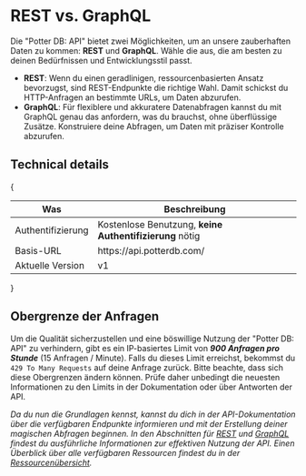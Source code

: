 
# REST vs. GraphQL
Die "Potter DB: API" bietet zwei Möglichkeiten, um an unsere zauberhaften Daten zu kommen: 
 **REST** und **GraphQL**. Wähle die aus, die am besten zu deinen Bedürfnissen und Entwicklungsstil passt.
- **REST**: Wenn du einen geradlinigen, ressourcenbasierten Ansatz bevorzugst, sind REST-Endpunkte die richtige Wahl. Damit schickst du HTTP-Anfragen an bestimmte URLs, um Daten abzurufen.
- **GraphQL**: Für flexiblere und akkuratere Datenabfragen kannst du mit GraphQL genau das anfordern, was du brauchst, ohne überflüssige Zusätze. Konstruiere deine Abfragen, um Daten mit präziser Kontrolle abzurufen.

## Technical details
{
<table>
  <thead>
    <tr>
      <th>Was</th>
      <th>Beschreibung</th>
    </tr>
  </thead>
  <tbody>
    <tr>
      <td>Authentifizierung</td>
      <td>Kostenlose Benutzung, <b>keine Authentifizierung</b> nötig</td>
    </tr>
    <tr>
      <td>Basis-URL</td>
      <td>
        https://api.potterdb.com/
      </td>
    </tr>
    <tr>
      <td>Aktuelle Version</td>
      <td>v1</td>
    </tr>
  </tbody>
</table>
}

## Obergrenze der Anfragen
Um die Qualität sicherzustellen und eine böswillige Nutzung der "Potter DB: API" zu verhindern, gibt es ein IP-basiertes Limit von ***900 Anfragen pro Stunde*** (15 Anfragen / Minute). Falls du dieses Limit erreichst, bekommst du `429 To Many Requests` auf deine Anfrage zurück.
Bitte beachte, dass sich diese Obergrenzen ändern können. Prüfe daher unbedingt die neuesten Informationen zu den Limits in der Dokumentation oder über Antworten der API.
<br />

_Da du nun die Grundlagen kennst, kannst du dich in der API-Dokumentation über die verfügbaren Endpunkte informieren und mit der Erstellung deiner magischen Abfragen beginnen.
In den Abschnitten für [REST](/apis/rest) und [GraphQL](apis/graphql) findest du ausführliche Informationen zur effektiven Nutzung der API.
Einen Überblick über alle verfügbaren Ressourcen findest du in der [Ressourcenübersicht](/resources)._
